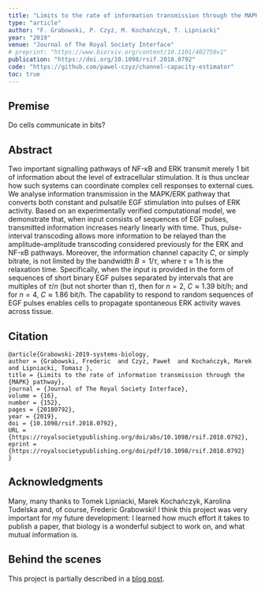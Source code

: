 ```yaml
---
title: "Limits to the rate of information transmission through the MAPK pathway"
type: "article"
author: "F. Grabowski, P. Czyż, M. Kochańczyk, T. Lipniacki"
year: "2019"
venue: "Journal of The Royal Society Interface"
# preprint: "https://www.biorxiv.org/content/10.1101/402750v1"
publication: "https://doi.org/10.1098/rsif.2018.0792"
code: "https://github.com/pawel-czyz/channel-capacity-estimator"
toc: true
---
```


## Premise

Do cells communicate in bits?

## Abstract

Two important signalling pathways of NF-κB and ERK transmit merely 1 bit of information about the level of extracellular stimulation.
It is thus unclear how such systems can coordinate complex cell responses to external cues.
We analyse information transmission in the MAPK/ERK pathway that converts both constant and pulsatile EGF stimulation into pulses of ERK activity. Based on an experimentally verified computational model, we demonstrate that, when input consists of sequences of EGF pulses, transmitted information increases nearly linearly with time.
Thus, pulse-interval transcoding allows more information to be relayed than the amplitude–amplitude transcoding considered previously for the ERK and NF-κB pathways.
Moreover, the information channel capacity $C$, or simply bitrate, is not limited by the bandwidth $B = 1/\tau$, where $\tau\approx 1\, h$ is the relaxation time.
Specifically, when the input is provided in the form of sequences of short binary EGF pulses separated by intervals that are multiples of $\tau/n$ (but not shorter than $\tau$), then for $n = 2$, $C \approx 1.39$ bit/h; and for $n = 4$, $C \approx 1.86$ bit/h.
The capability to respond to random sequences of EGF pulses enables cells to propagate spontaneous ERK activity waves across tissue.

## Citation
```
@article{Grabowski-2019-systems-biology,
author = {Grabowski, Frederic  and Czyż, Paweł  and Kochańczyk, Marek  and Lipniacki, Tomasz },
title = {Limits to the rate of information transmission through the {MAPK} pathway},
journal = {Journal of The Royal Society Interface},
volume = {16},
number = {152},
pages = {20180792},
year = {2019},
doi = {10.1098/rsif.2018.0792},
URL = {https://royalsocietypublishing.org/doi/abs/10.1098/rsif.2018.0792},
eprint = {https://royalsocietypublishing.org/doi/pdf/10.1098/rsif.2018.0792}
}
```

## Acknowledgments

Many, many thanks to Tomek Lipniacki, Marek Kochańczyk, Karolina Tudelska and, of course, Frederic Grabowski! I think this project was very important for my future development: I learned how much effort it takes to publish a paper, that biology is a wonderful subject to work on, and what mutual information is.


## Behind the scenes

This project is partially described in a [blog post](../posts/on-beyond-normal.qmd).